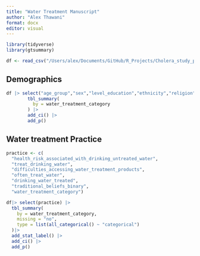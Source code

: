 ```yaml
---
title: "Water Treatment Manuscript"
author: "Alex Thawani"
format: docx
editor: visual
---
```


```r
library(tidyverse)
library(gtsummary)
```

```r
df <- read_csv("/Users/alex/Documents/GitHub/R_Projects/Cholera_study_project_2024/water_treatment.csv",show_col_types = FALSE)
```

## Demographics

```r
df |> select("age_group","sex","level_education","ethnicity","religion","water_treatment_category") |> 
        tbl_summary(
          by = water_treatment_category
        ) |> 
        add_ci() |> 
        add_p()
```

## Water treatment Practice

```r
practice <- c(
  "health_risk_associated_with_drinking_untreated_water",
  "treat_drinking_water",
  "difficulties_accessing_water_treatment_products",
  "often_treat_water",
  "drinking_water_treated",
  "traditional_beliefs_binary",
  "water_treatment_category")


```

```r

df|> select(practice) |> 
  tbl_summary(
    by = water_treatment_category,
    missing = "no",
    type = list(all_categorical() ~ "categorical")
  )|> 
  add_stat_label() |>
  add_ci() |> 
  add_p()
```
